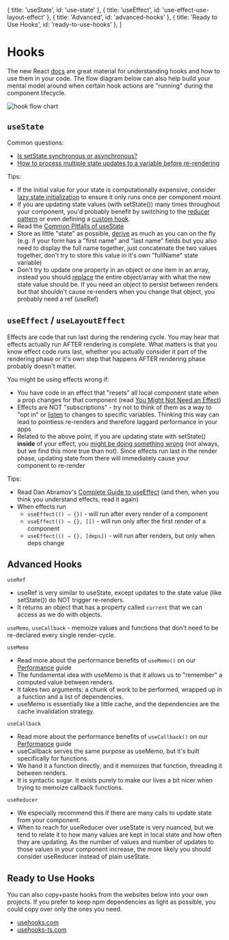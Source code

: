 
  { title: 'useState', id: 'use-state' },
  { title: 'useEffect', id: 'use-effect-use-layout-effect' },
  { title: 'Advanced', id: 'advanced-hooks' },
  { title: 'Ready to Use Hooks', id: 'ready-to-use-hooks' },
]

# Hooks

The new React [docs](https://react.dev/reference/react) are great material for understanding hooks and how to use them in your code. The flow diagram below can also help build your mental model around when certain hook actions are "running" during the component lifecycle.

![hook flow chart](https://raw.githubusercontent.com/donavon/hook-flow/master/hook-flow.png)

## `useState`

Common questions:

- [Is setState synchronous or asynchronous?](https://www.youtube.com/watch?v=RAJD4KpX8LA)
- [How to process multiple state updates to a variable before re-rendering](https://react.dev/learn/queueing-a-series-of-state-updates)

Tips:

- If the initial value for your state is computationally expensive, consider [lazy state initialization](https://kentcdodds.com/blog/use-state-lazy-initialization-and-function-updates) to ensure it only runs once per component mount
- If you are updating state values (with setState()) many times throughout your component, you'd probably benefit by switching to the [reducer pattern](https://react.dev/reference/react/useReducer) or even defining a [custom hook](https://react.dev/learn/reusing-logic-with-custom-hooks).
- Read the [Common Pitfalls of useState](https://profy.dev/article/react-usestate-pitfalls)
- Store as little "state" as possible, [derive](https://kentcdodds.com/blog/dont-sync-state-derive-it) as much as you can on the fly (e.g. if your form has a "first name" and "last name" fields but you also need to display the full name together, just concatenate the two values together, don't try to store this value in it's own "fullName" state variable)
- Don't try to update one property in an object or one item in an array, instead you should [replace](https://react.dev/reference/react/useState#updating-objects-and-arrays-in-state) the entire object/array with what the new state value should be. If you need an object to persist between renders but that shouldn't cause re-renders when you change that object, you probably need a ref (useRef)

## `useEffect` / `useLayoutEffect`

Effects are code that run last during the rendering cycle. You may hear that effects actually run AFTER rendering is complete. What matters is that you know effect code runs last, whether you actually consider it part of the rendering phase or it's own step that happens AFTER rendering phase probably doesn't matter.

You might be using effects wrong if:

- You have code in an effect that "resets" all local component state when a prop changes for that component (read [You Might Not Need an Effect](https://react.dev/learn/you-might-not-need-an-effect#resetting-all-state-when-a-prop-changes))
- Effects are NOT "subscriptions" - try not to think of them as a way to "opt in" or [listen](https://profy.dev/article/react-usestate-pitfalls#listening-to-state-changes-via-useeffect) to changes to specific variables. Thinking this way can lead to pointless re-renders and therefore laggard performance in your apps
- Related to the above point, if you are updating state with setState() **inside** of your effect, you [might be doing something wrong](https://profy.dev/article/react-usestate-pitfalls#updating-state-via-useeffect) (not always, but we find this more true than not). Since effects run last in the render phase, updating state from there will immediately cause your component to re-render

Tips:

- Read Dan Abramov's [Complete Guide to useEffect](https://overreacted.io/a-complete-guide-to-useeffect/) (and then, when you think you understand effects, read it again)
- When effects run
  - `useEffect(() ⇒ {})` - will run after every render of a component
  - `useEffect(() ⇒ {}, [])` - will run only after the first render of a component
  - `useEffect(() ⇒ {}, [deps])` - will run after renders, but only when deps change

## Advanced Hooks

`useRef` 
- useRef is very similar to useState, except updates to the state value (like setState()) do NOT trigger re-renders.
- It returns an object that has a property called `current` that we can access as we do with objects.

`useMemo`, `useCallback` - memoize values and functions that don't need to be re-declared every single render-cycle. 

`useMemo` 
- Read more about the performance benefits of `useMemo()` on our [Performance](/react-performance-optimization) guide
- The fundamental idea with useMemo is that it allows us to "remember" a computed value between renders.
- It takes two arguments: a chunk of work to be performed, wrapped up in a function and a list of dependencies.
- useMemo is essentially like a little cache, and the dependencies are the cache invalidation strategy.

`useCallback` 
- Read more about the performance benefits of `useCallback()` on our [Performance](/react-performance-optimization) guide
- useCallback serves the same purpose as useMemo, but it's built specifically for functions.
- We hand it a function directly, and it memoizes that function, threading it between renders.
- It is syntactic sugar. It exists purely to make our lives a bit nicer when trying to memoize callback functions.

`useReducer` 
- We especially recommend this if there are many calls to update state from your component. 
- When to reach for useReducer over useState is very nuanced, but we tend to relate it to how many values are kept in local state and how often they are updating. As the number of values and number of updates to those values in your component increase, the more likely you should consider useReducer instead of plain useState.

## Ready to Use Hooks

You can also copy+paste hooks from the websites below into your own projects. If you prefer to keep npm dependencies as light as possible, you could copy over only the ones you need.

- [usehooks.com](https://www.npmjs.com/package/use-hooks)
- [usehooks-ts.com](https://www.npmjs.com/package/usehooks-ts)
